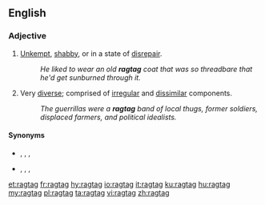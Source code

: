 {{also|rag-tag}}
==English==

===Adjective===
{{en-adj}}

# [[unkempt|Unkempt]], [[shabby]], or in a state of [[disrepair]].
#: ''He liked to wear an old '''ragtag''' coat that was so threadbare that he'd get sunburned through it.''
# Very [[diverse]]; comprised of [[irregular]] and [[dissimilar]] components.
#: ''The guerrillas were a '''ragtag''' band of local thugs, former soldiers, displaced farmers, and political idealists.''

====Synonyms====
* {{sense|unkempt|shabby|or in disrepair}} {{l|en|bedraggled}}, {{l|en|decrepit}}, {{l|en|motheaten}}, {{l|en|tattered}}
* {{sense|composed of irregular or dissimilar components}} {{l|en|motley}}, {{l|en|jumbled}}, {{l|en|patchwork}}, {{l|en|uneven}}

[[et:ragtag]]
[[fr:ragtag]]
[[hy:ragtag]]
[[io:ragtag]]
[[it:ragtag]]
[[ku:ragtag]]
[[hu:ragtag]]
[[my:ragtag]]
[[pl:ragtag]]
[[ta:ragtag]]
[[vi:ragtag]]
[[zh:ragtag]]